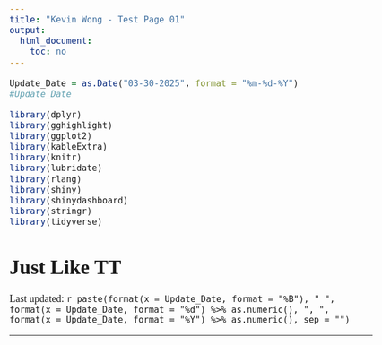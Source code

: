```yaml
---
title: "Kevin Wong - Test Page 01"
output:
  html_document:
    toc: no
---
```


```r
Update_Date = as.Date("03-30-2025", format = "%m-%d-%Y")
#Update_Date

library(dplyr)
library(gghighlight)
library(ggplot2)
library(kableExtra)
library(knitr)
library(lubridate)
library(rlang)
library(shiny)
library(shinydashboard)
library(stringr)
library(tidyverse)
```

<style type="text/css">

.r33m_vid {
  font-family: Tahoma;
  color: black;
}

body, p {
  font-family: "Times New Roman";
  font-size: 18px;
}

</style>


<h1>Just Like TT</h1>

<p class="last-updated">
Last updated: `r paste(format(x = Update_Date, format = "%B"), " ", format(x = Update_Date, format = "%d") %>% as.numeric(), ", ", format(x = Update_Date, format = "%Y") %>% as.numeric(), sep = "")`
</p>

***



```r

```

